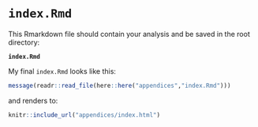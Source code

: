 # `index.Rmd`

This Rmarkdown file should contain your analysis and be saved in the root directory:

**`index.Rmd`**

My final `index.Rmd` looks like this:


```r

message(readr::read_file(here::here("appendices","index.Rmd")))

```

and renders to:

```r
knitr::include_url("appendices/index.html")
```
